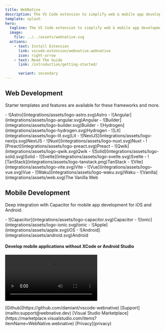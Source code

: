 ```yaml
---
title: WebNative
description: The VS Code extension to simplify web & mobile app development
template: splash
hero:
  tagline: The VS Code extension to simplify web & mobile app development
  image:
    file: ../../assets/webnative.svg
  actions:
    - text: Install Extension
      link: vscode:extension/webnative.webnative
      icon: right-arrow
    - text: Read The Guide
      link: /introduction/getting-started/

      variant: secondary
---
```



<YouTube id="RqTNfB9309M" />

## Web Development

Starter templates and features are available for these frameworks and more.

<div class="grid">
  - ![Astro](integrations/assets/logo-astro.svg)Astro
  - ![Angular](integrations/assets/logo-angular.svg)Angular
  - ![Builder](integrations/assets/logo-builder.svg)Builder
  - ![Hydrogen](integrations/assets/logo-hydrogen.svg)Hydrogen
  - ![Lit](integrations/assets/logo-lit.svg)Lit
  - ![NextJS](integrations/assets/logo-nextjs.svg)NextJS
  - ![Nuxt](integrations/assets/logo-nuxt.svg)Nuxt
  - ![Preact](integrations/assets/logo-preact.svg)Preact
  - ![Qwik](integrations/assets/logo-qwik.svg)Qwik
  - ![Solid](integrations/assets/logo-solid.svg)Solid
  - ![Svelte](integrations/assets/logo-svelte.svg)Svelte
  - ![TanStack](integrations/assets/logo-tanstack.png)TanStack
  - ![Vite](integrations/assets/logo-vite.svg)Vite
  - ![Vue](integrations/assets/logo-vue.svg)Vue
  - ![Waku](integrations/assets/logo-waku.svg)Waku
  - ![Vanilla](integrations/assets/web.svg)The Vanilla Web
</div>

<div class="hr">

## Mobile Development

Deep integration with Capacitor for mobile app development for iOS and Android.

<div class="grid">
  - ![Capacitor](integrations/assets/logo-capacitor.svg)Capacitor
  - ![Ionic](integrations/assets/logo-ionic.svg)Ionic
  - ![Apple](integrations/assets/apple.svg)iOS
  - ![Android](integrations/assets/android.svg)Android
</div>



#### Develop mobile applications without XCode or Android Studio


<Video
  aspectRatio="3.3 / 2"
  src="https://videos.webnative.dev/webnative-app.mp4"
  alt="WebNative App"
  controls
/>

</div>



<div class="subfooter">
  <footer>
    [Github](https://github.com/damiant/vscode-webnative)
    [Support](mailto:support@webnative.dev) [Visual Studio
    Marketplace](https://marketplace.visualstudio.com/items?itemName=WebNative.webnative)
    [Privacy](privacy)
  </footer>
</div>

